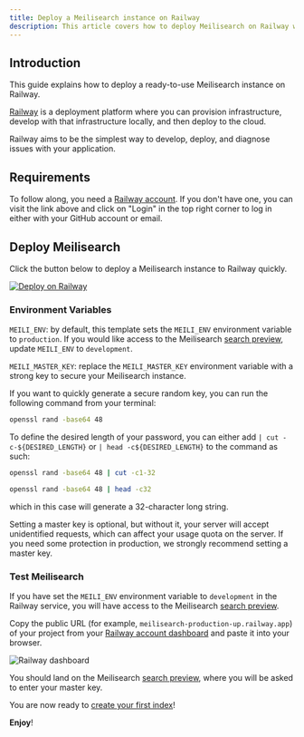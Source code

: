```yaml
---
title: Deploy a Meilisearch instance on Railway
description: This article covers how to deploy Meilisearch on Railway with a single click and how to secure your newly-created instance.
---
```


## Introduction

This guide explains how to deploy a ready-to-use Meilisearch instance on Railway.

[Railway](https://railway.app) is a deployment platform where you can provision infrastructure, develop with that infrastructure locally, and then deploy to the cloud.

Railway aims to be the simplest way to develop, deploy, and diagnose issues with your application.

## Requirements

To follow along, you need a [Railway account](https://railway.app). If you don't have one, you can visit the link above and click on "Login" in the top right corner to log in either with your GitHub account or email.

## Deploy Meilisearch

Click the button below to deploy a Meilisearch instance to Railway quickly.

[![Deploy on Railway](https://railway.app/button.svg)](https://railway.app/new/template/meilisearch)

### Environment Variables

`MEILI_ENV`: by default, this template sets the `MEILI_ENV` environment variable to `production`. If you would like access to the Meilisearch [search preview](/learn/getting_started/search_preview), update `MEILI_ENV` to `development`.

`MEILI_MASTER_KEY`: replace the `MEILI_MASTER_KEY` environment variable with a strong key to secure your Meilisearch instance.

If you want to quickly generate a secure random key, you can run the following command from your terminal:

```bash
openssl rand -base64 48
```

To define the desired length of your password, you can either add `| cut -c-${DESIRED_LENGTH}` or `| head -c${DESIRED_LENGTH}` to the command as such:

```bash
openssl rand -base64 48 | cut -c1-32
```

```bash
openssl rand -base64 48 | head -c32
```

which in this case will generate a 32-character long string.

<Warning>
Setting a master key is optional, but without it, your server will accept unidentified requests, which can affect your usage quota on the server. If you need some protection in production, we strongly recommend setting a master key.
</Warning>

### Test Meilisearch

If you have set the `MEILI_ENV` environment variable to `development` in the Railway service, you will have access to the Meilisearch [search preview](/learn/getting_started/search_preview).

Copy the public URL (for example, `meilisearch-production-up.railway.app`) of your project from your [Railway account dashboard](https://railway.app/dashboard) and paste it into your browser.

<Frame>
  <img src="/docs/assets/images/railway/public-url.png" alt="Railway dashboard" />
</Frame>

You should land on the Meilisearch [search preview](/learn/getting_started/search_preview), where you will be asked to enter your master key.

You are now ready to [create your first index](/learn/self_hosted/getting_started_with_self_hosted_meilisearch)!

**Enjoy**!
